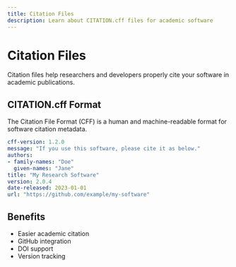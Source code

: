 ```yaml
---
title: Citation Files
description: Learn about CITATION.cff files for academic software
---
```


# Citation Files

Citation files help researchers and developers properly cite your software in academic publications.

## CITATION.cff Format

The Citation File Format (CFF) is a human and machine-readable format for software citation metadata.

```yaml
cff-version: 1.2.0
message: "If you use this software, please cite it as below."
authors:
- family-names: "Doe"
  given-names: "Jane"
title: "My Research Software"
version: 2.0.4
date-released: 2023-01-01
url: "https://github.com/example/my-software"
```

## Benefits

- Easier academic citation
- GitHub integration
- DOI support
- Version tracking
